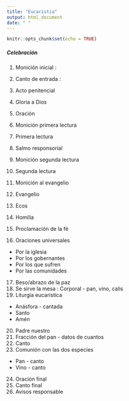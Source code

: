 ```yaml
---
title: "Eucaristia"
output: html_document
date: " "
---
```


```r
knitr::opts_chunk$set(echo = TRUE)
```

##### Celebración

1. Monición inicial :
2. Canto de entrada :
3. Acto penitencial
4. Gloria a Dios
5. Oración

6. Monición primera lectura
7. Primera lectura
8. Salmo responsorial
9. Monición segunda lectura
10. Segunda lectura
11. Monición al evangelio
12. Evangelio
13. Ecos
14. Homilia
15. Proclamación de la fé
16. Oraciones universales
  * Por la iglesia
  * Por los gobernantes
  * Por los que sufren
  * Por las comunidades
17. Beso/abrazo de la paz
18. Se sirve la mesa : Corporal - pan, vino, calis
19. Liturgia eucaristica
  * Anásfora - cantada 
  * Santo
  * Amén
  
20. Padre nuestro
21. Fracción del pan - datos de cuantos 
22. Canto
23. Comunión con las dos especies
  * Pan  - canto
  * Vino - canto
24. Oración final
25. Canto final
26. Avisos responsable




